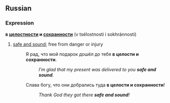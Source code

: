 ==Russian==
===Expression===
'''в [[целостность|целостности]] и [[сохранность|сохранности]]''' (v tsélostnosti i sokhránnosti)

#[[safe and sound]]; free from danger or injury
#:Я рад, что мой подарок дошёл до тебя '''в целости и сохранности'''.
#::''I’m glad that my present was delivered to you '''safe and sound'''.''
#:Слава богу, что они добрались туда '''в целости и сохранности'''!
#::''Thank God they got there '''safe and sound'''!''
